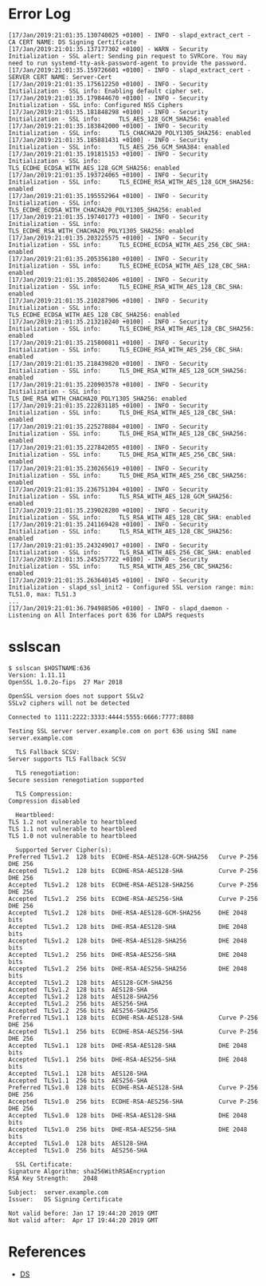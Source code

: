 = Error Log =

<pre>
[17/Jan/2019:21:01:35.130740025 +0100] - INFO - slapd_extract_cert - CA CERT NAME: DS Signing Certificate
[17/Jan/2019:21:01:35.137177302 +0100] - WARN - Security Initialization - SSL alert: Sending pin request to SVRCore. You may need to run systemd-tty-ask-password-agent to provide the password.
[17/Jan/2019:21:01:35.159726601 +0100] - INFO - slapd_extract_cert - SERVER CERT NAME: Server-Cert
[17/Jan/2019:21:01:35.175612250 +0100] - INFO - Security Initialization - SSL info: Enabling default cipher set.
[17/Jan/2019:21:01:35.179844670 +0100] - INFO - Security Initialization - SSL info: Configured NSS Ciphers
[17/Jan/2019:21:01:35.181848298 +0100] - INFO - Security Initialization - SSL info:     TLS_AES_128_GCM_SHA256: enabled
[17/Jan/2019:21:01:35.183842000 +0100] - INFO - Security Initialization - SSL info:     TLS_CHACHA20_POLY1305_SHA256: enabled
[17/Jan/2019:21:01:35.185881431 +0100] - INFO - Security Initialization - SSL info:     TLS_AES_256_GCM_SHA384: enabled
[17/Jan/2019:21:01:35.191815153 +0100] - INFO - Security Initialization - SSL info:     TLS_ECDHE_ECDSA_WITH_AES_128_GCM_SHA256: enabled
[17/Jan/2019:21:01:35.193724065 +0100] - INFO - Security Initialization - SSL info:     TLS_ECDHE_RSA_WITH_AES_128_GCM_SHA256: enabled
[17/Jan/2019:21:01:35.195552964 +0100] - INFO - Security Initialization - SSL info:     TLS_ECDHE_ECDSA_WITH_CHACHA20_POLY1305_SHA256: enabled
[17/Jan/2019:21:01:35.197401773 +0100] - INFO - Security Initialization - SSL info:     TLS_ECDHE_RSA_WITH_CHACHA20_POLY1305_SHA256: enabled
[17/Jan/2019:21:01:35.203225575 +0100] - INFO - Security Initialization - SSL info:     TLS_ECDHE_ECDSA_WITH_AES_256_CBC_SHA: enabled
[17/Jan/2019:21:01:35.205356180 +0100] - INFO - Security Initialization - SSL info:     TLS_ECDHE_ECDSA_WITH_AES_128_CBC_SHA: enabled
[17/Jan/2019:21:01:35.208502406 +0100] - INFO - Security Initialization - SSL info:     TLS_ECDHE_RSA_WITH_AES_128_CBC_SHA: enabled
[17/Jan/2019:21:01:35.210287906 +0100] - INFO - Security Initialization - SSL info:     TLS_ECDHE_ECDSA_WITH_AES_128_CBC_SHA256: enabled
[17/Jan/2019:21:01:35.213210240 +0100] - INFO - Security Initialization - SSL info:     TLS_ECDHE_RSA_WITH_AES_128_CBC_SHA256: enabled
[17/Jan/2019:21:01:35.215800811 +0100] - INFO - Security Initialization - SSL info:     TLS_ECDHE_RSA_WITH_AES_256_CBC_SHA: enabled
[17/Jan/2019:21:01:35.218439820 +0100] - INFO - Security Initialization - SSL info:     TLS_DHE_RSA_WITH_AES_128_GCM_SHA256: enabled
[17/Jan/2019:21:01:35.220903578 +0100] - INFO - Security Initialization - SSL info:     TLS_DHE_RSA_WITH_CHACHA20_POLY1305_SHA256: enabled
[17/Jan/2019:21:01:35.222831185 +0100] - INFO - Security Initialization - SSL info:     TLS_DHE_RSA_WITH_AES_128_CBC_SHA: enabled
[17/Jan/2019:21:01:35.225278884 +0100] - INFO - Security Initialization - SSL info:     TLS_DHE_RSA_WITH_AES_128_CBC_SHA256: enabled
[17/Jan/2019:21:01:35.227842055 +0100] - INFO - Security Initialization - SSL info:     TLS_DHE_RSA_WITH_AES_256_CBC_SHA: enabled
[17/Jan/2019:21:01:35.230265619 +0100] - INFO - Security Initialization - SSL info:     TLS_DHE_RSA_WITH_AES_256_CBC_SHA256: enabled
[17/Jan/2019:21:01:35.236751304 +0100] - INFO - Security Initialization - SSL info:     TLS_RSA_WITH_AES_128_GCM_SHA256: enabled
[17/Jan/2019:21:01:35.239028280 +0100] - INFO - Security Initialization - SSL info:     TLS_RSA_WITH_AES_128_CBC_SHA: enabled
[17/Jan/2019:21:01:35.241169428 +0100] - INFO - Security Initialization - SSL info:     TLS_RSA_WITH_AES_128_CBC_SHA256: enabled
[17/Jan/2019:21:01:35.243249017 +0100] - INFO - Security Initialization - SSL info:     TLS_RSA_WITH_AES_256_CBC_SHA: enabled
[17/Jan/2019:21:01:35.245257722 +0100] - INFO - Security Initialization - SSL info:     TLS_RSA_WITH_AES_256_CBC_SHA256: enabled
[17/Jan/2019:21:01:35.263640145 +0100] - INFO - Security Initialization - slapd_ssl_init2 - Configured SSL version range: min: TLS1.0, max: TLS1.3
...
[17/Jan/2019:21:01:36.794988506 +0100] - INFO - slapd_daemon - Listening on All Interfaces port 636 for LDAPS requests
</pre>

= sslscan =

<pre>
$ sslscan $HOSTNAME:636
Version: 1.11.11
OpenSSL 1.0.2o-fips  27 Mar 2018

OpenSSL version does not support SSLv2
SSLv2 ciphers will not be detected

Connected to 1111:2222:3333:4444:5555:6666:7777:8888

Testing SSL server server.example.com on port 636 using SNI name server.example.com

  TLS Fallback SCSV:
Server supports TLS Fallback SCSV

  TLS renegotiation:
Secure session renegotiation supported

  TLS Compression:
Compression disabled

  Heartbleed:
TLS 1.2 not vulnerable to heartbleed
TLS 1.1 not vulnerable to heartbleed
TLS 1.0 not vulnerable to heartbleed

  Supported Server Cipher(s):
Preferred TLSv1.2  128 bits  ECDHE-RSA-AES128-GCM-SHA256   Curve P-256 DHE 256
Accepted  TLSv1.2  128 bits  ECDHE-RSA-AES128-SHA          Curve P-256 DHE 256
Accepted  TLSv1.2  128 bits  ECDHE-RSA-AES128-SHA256       Curve P-256 DHE 256
Accepted  TLSv1.2  256 bits  ECDHE-RSA-AES256-SHA          Curve P-256 DHE 256
Accepted  TLSv1.2  128 bits  DHE-RSA-AES128-GCM-SHA256     DHE 2048 bits
Accepted  TLSv1.2  128 bits  DHE-RSA-AES128-SHA            DHE 2048 bits
Accepted  TLSv1.2  128 bits  DHE-RSA-AES128-SHA256         DHE 2048 bits
Accepted  TLSv1.2  256 bits  DHE-RSA-AES256-SHA            DHE 2048 bits
Accepted  TLSv1.2  256 bits  DHE-RSA-AES256-SHA256         DHE 2048 bits
Accepted  TLSv1.2  128 bits  AES128-GCM-SHA256            
Accepted  TLSv1.2  128 bits  AES128-SHA                   
Accepted  TLSv1.2  128 bits  AES128-SHA256                
Accepted  TLSv1.2  256 bits  AES256-SHA                   
Accepted  TLSv1.2  256 bits  AES256-SHA256                
Preferred TLSv1.1  128 bits  ECDHE-RSA-AES128-SHA          Curve P-256 DHE 256
Accepted  TLSv1.1  256 bits  ECDHE-RSA-AES256-SHA          Curve P-256 DHE 256
Accepted  TLSv1.1  128 bits  DHE-RSA-AES128-SHA            DHE 2048 bits
Accepted  TLSv1.1  256 bits  DHE-RSA-AES256-SHA            DHE 2048 bits
Accepted  TLSv1.1  128 bits  AES128-SHA                   
Accepted  TLSv1.1  256 bits  AES256-SHA                   
Preferred TLSv1.0  128 bits  ECDHE-RSA-AES128-SHA          Curve P-256 DHE 256
Accepted  TLSv1.0  256 bits  ECDHE-RSA-AES256-SHA          Curve P-256 DHE 256
Accepted  TLSv1.0  128 bits  DHE-RSA-AES128-SHA            DHE 2048 bits
Accepted  TLSv1.0  256 bits  DHE-RSA-AES256-SHA            DHE 2048 bits
Accepted  TLSv1.0  128 bits  AES128-SHA                   
Accepted  TLSv1.0  256 bits  AES256-SHA                   

  SSL Certificate:
Signature Algorithm: sha256WithRSAEncryption
RSA Key Strength:    2048

Subject:  server.example.com
Issuer:   DS Signing Certificate

Not valid before: Jan 17 19:44:20 2019 GMT
Not valid after:  Apr 17 19:44:20 2019 GMT
</pre>

= References =

* [[DS]]